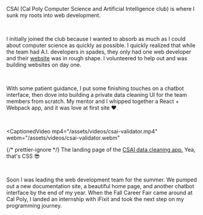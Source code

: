 
CSAI (Cal Poly Computer Science and Artificial Intelligence club) is where I
sunk my roots into web development.

<br />

I initially joined the club because I wanted to absorb as much as I could about
computer science as quickly as possible. I quickly realized that while the team
had A.I. developers in spades, they only had one web developer and their <a href="https://csaicalpoly.com/" target="_blank">website</a>
was in rough shape. I volunteered to help out and was building websites on day
one.

<br />

With some patient guidance, I put some finishing touches on a chatbot interface,
then dove into building a private data cleaning UI for the team members from
scratch. My mentor and I whipped together a React + Webpack app, and it was love
at first site ❤️.

<br />

<CaptionedVideo
   mp4="/assets/videos/csai-validator.mp4"
   webm="/assets/videos/csai-validator.webm"
>
   {/* prettier-ignore */}
   <CaptionText>The landing page of the <a href="https://reverent-davinci-cfec49.netlify.app/login" target="_blank">CSAI data cleaning app.</a> Yea, that's CSS 😎</CaptionText>
</CaptionedVideo>

<br />

Soon I was leading the web development team for the summer. We pumped out a new
documentation site, a beautiful home page, and another chatbot interface by the
end of my year. When the Fall Career Fair came around at Cal Poly, I landed an
internship with iFixit and took the next step on my programming journey.
